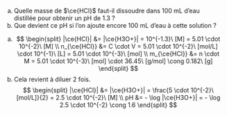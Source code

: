 ::: {.Exercise data-latex=""}

a. Quelle masse de $\ce{HCl}$ faut-il dissoudre dans 100 mL d'eau distillée pour obtenir un pH de 1.3 ?
\vspace{\stretch{1}}
b. Que devient ce pH si l'on ajoute encore 100 mL d'eau à cette solution ?
\vspace{\stretch{1}}

:::

::: {.Answer data-latex=""}

a. $$
\begin{split}
|\ce{HCl}| &= |\ce{H3O+}| = 10^{-1.3}\ [M] = 5.01 \cdot 10^{-2}\ [M] \\
n_{\ce{HCl}} &= C \cdot V = 5.01 \cdot 10^{-2}\ [mol/L] \cdot 10^{-1}\ [L] = 5.01 \cdot 10^{-3}\ [mol] \\
m_{\ce{HCl}} &= n \cdot M = 5.01 \cdot 10^{-3}\ [mol] \cdot 36.45\ [g/mol] \cong 0.182\ [g]
\end{split}
$$
b. Cela revient à diluer 2 fois.
$$
\begin{split}
|\ce{HCl}| &= |\ce{H3O+}| = \frac{5 \cdot 10^{-2}\ [mol/L]}{2} = 2.5 \cdot 10^{-2}\ [M] \\
pH &= - \log |\ce{H3O+}| = - \log 2.5 \cdot 10^{-2} \cong 1.6
\end{split}
$$

:::
